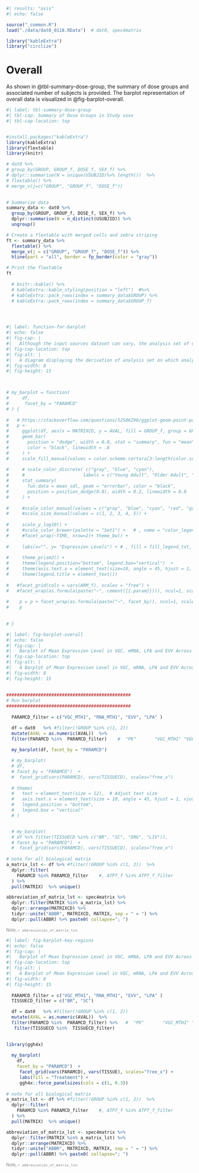 ```r
#| results: "asis"
#| echo: false

source("_common.R")
load("./data/dat0_0118.RData")  # dat0, spec4matrix

library("kableExtra")
library("circlize")

```

# Overall

As shown in @tbl-summary-dose-group, the summary of dose groups and associated number of subjects is provided. The barplot representation of overall data is visualized in @fig-barplot-overall.

```r
#| label: tbl-summary-dose-group
#| tbl-cap: Summary of Dose Groups in Study xxxx
#| tbl-cap-location: top


#install.packages("kableExtra")
library(kableExtra)
library(flextable)
library(knitr)

# dat0 %>% 
# group_by(GROUP, GROUP_f, DOSE_f, SEX_f) %>% 
# dplyr::summarise(N = unique(USUBJID)%>% length())  %>% 
# flextable() %>% 
# merge_v(j=c("GROUP", "GROUP_f", "DOSE_f"))

 
# Summarize data
summary_data <- dat0 %>% 
  group_by(GROUP, GROUP_f, DOSE_f, SEX_f) %>% 
  dplyr::summarise(N = n_distinct(USUBJID)) %>% 
  ungroup()

# Create a flextable with merged cells and zebra striping
ft <- summary_data %>% 
  flextable() %>% 
  merge_v(j = c("GROUP", "GROUP_f", "DOSE_f")) %>% 
  hline(part = "all", border = fp_border(color = "gray"))

# Print the flextable
ft
 
  # knitr::kable() %>% 
  # kableExtra::kable_styling(position = "left")  #%>%  
  # kableExtra::pack_rows(index = summary_data$GROUP) %>% 
  # kableExtra::pack_rows(index = summary_data$GROUP_f) 





```

```r
#| label: function-for-barplot
#| echo: false
#| fig-cap: |
#|   Although the input sources dataset can vary, the analysis set of datasets remains relatively stable #|   for conducting subsequent analyses.
#| fig-cap-location: top
#| fig-alt: |
#|   A diagram displaying the derivation of analysis set on which analysis will be conducted.  
#| fig-width: 8
#| fig-height: 15  
 


# my_barplot = function(
#     df,    
#      facet_by = "PARAMCD"
# ) {
  
#   # https://stackoverflow.com/questions/52506296/ggplot-geom-point-position-jitterdodge-not-working-when-color-specified
#   p <-  
#     ggplot(df, aes(x = MATRIXCD, y = AVAL, fill = GROUP_f, group = GROUP_f)) +
#     geom_bar(
#       position = "dodge", width = 0.8, stat = "summary", fun = "mean",
#       color = "black", linewidth = .8
#     ) +
#     scale_fill_manual(values = color.scheme.certara[3:length(color.scheme.certara)]) + # gg_color_hue(n=12)) + 
    
#     # scale_color_discrete( c("gray", "blue", "cyan"), 
#     #                      labels = c("Young Adult", "Older Adult", "sfsf")) +
#     stat_summary(
#       fun.data = mean_sdl, geom = "errorbar", color = "black",
#       position = position_dodge(0.8), width = 0.2, linewidth = 0.8
#     ) +
    
#     #scale_color_manual(values = c("gray", "blue", "cyan", "red", "gray90")) +    # for 0, 1, 2, 3, NA
#     #scale_size_manual(values = c(1, 2, 3, 4, 5)) + 
    
#     scale_y_log10() + 
#     #scale_color_brewer(palette = "Set1") +   # , name = "color_legend_name") +
#     #facet_wrap(~TIME, nrow=2)+ theme_bw() +
    
#     labs(x="", y= "Expression Levels") + # , fill = fill_legend_txt, color= histopah_legend_txt, size=histopah_legend_txt) + 
    
#     theme_prism2() + 
#     theme(legend.position="bottom", legend.box="vertical")  +
#     theme(axis.text.x = element_text(size=10, angle = 45, hjust = 1, vjust=1, face="plain")) +  # 	Font face ("plain", "italic", "bold", "bold.italic")
#     theme(legend.title = element_text())  
  
#   #facet_grid(cols = vars(ARM_f), scales = "free") +
#   #facet_wrap(as.formula(paste("~", cement({{.param}}))), ncol=1, scales="free_y")
   
#    p = p + facet_wrap(as.formula(paste("~", facet_by)), ncol=1, scales="free_y")
#    p
 
   
# }   

```

```r
#| label: fig-barplot-overall
#| echo: false
#| fig-cap: |
#|   Barplot of Mean Expression Level in VGC, mRNA, LPA and EVV Across All Biological Matrix in Study xxx.
#| fig-cap-location: top
#| fig-alt: |
#|   A Barplot of Mean Expression Level in VGC, mRNA, LPA and EVV Across All Biological Matrix in Study xxx. 
#| fig-width: 8
#| fig-height: 15  
 
 
###############################################
# Run barplot 
###############################################
 
  PARAMCD_filter = c("VGC_MTH1", "RNA_MTH1", "EVV", "LPA" )

  df = dat0   %>% #filter(!GROUP %in% c(1, 2))
  mutate(AVAL = as.numeric(AVAL))  %>% 
  filter(PARAMCD %in%  PARAMCD_filter)    #  "PK"       "VGC_MTH1" "VGC_MTH2" "RNA_MTH1" "RNA_MTH2" "EVV"      "LPA" 
   
  my_barplot(df, facet_by = "PARAMCD") 

  # my_barplot(
  # df, 
  # facet_by = "PARAMCD")  + 
  #  facet_grid(vars(PARAMCD), vars(TISSUECD), scales="free_x")
  
  # theme(
  #   text = element_text(size = 12),  # Adjust text size
  #   axis.text.x = element_text(size = 10, angle = 45, hjust = 1, vjust = 1),
  #   legend.position = "bottom",
  #   legend.box = "vertical"
  # )


  # my_barplot(
  # df %>% filter(TISSUECD %in% c("BR", "SC", "DRG", "LIV")), 
  # facet_by = "PARAMCD")  + 
  #  facet_grid(vars(PARAMCD), vars(TISSUECD), scales="free_x")
    
# note for all biological matrix
a_matrix_lst <- df %>% #filter(!GROUP %in% c(1, 2))  %>% 
  dplyr::filter(
    PARAMCD %in% PARAMCD_filter    #, ATPT_f %in% ATPT_f_filter
  ) %>%  
  pull(MATRIX)  %>% unique()

abbreviation_of_matrix_lst <- spec4matrix %>%
  dplyr::filter(MATRIX %in% a_matrix_lst) %>% 
  dplyr::arrange(MATRIXCD) %>% 
  tidyr::unite("ABBR", MATRIXCD, MATRIX, sep = " = ") %>% 
  dplyr::pull(ABBR) %>% paste0( collapse="; ")   

```

::: {style="color: gray; font-size: 0.8em;"}
Note, `r abbreviation_of_matrix_lst`.
:::

```r
#| label: fig-barplot-key-regions
#| echo: false
#| fig-cap: |
#|   Barplot of Mean Expression Level in VGC, mRNA, LPA and EVV Across All Biological Matrix in Key Tissues in Study xxx.
#| fig-cap-location: top
#| fig-alt: |
#|   A Barplot of Mean Expression Level in VGC, mRNA, LPA and EVV Across Biological Matrix in Key Tissues in Study xxx. 
#| fig-width: 8
#| fig-height: 15  
 
  PARAMCD_filter = c("VGC_MTH1", "RNA_MTH1", "EVV", "LPA" )
  TISSUECD_filter = c("BR", "SC")

  df = dat0   %>% #filter(!GROUP %in% c(1, 2))
  mutate(AVAL = as.numeric(AVAL))  %>% 
  filter(PARAMCD %in%  PARAMCD_filter) %>%   #  "PK"       "VGC_MTH1" "VGC_MTH2" "RNA_MTH1" "RNA_MTH2" "EVV"      "LPA" 
   filter(TISSUECD %in%  TISSUECD_filter)
   

library(ggh4x)   
  
  my_barplot(
    df, 
    facet_by = "PARAMCD")  + 
     facet_grid(vars(PARAMCD), vars(TISSUE), scales="free_x") + 
     labs(fill = "Treatment") + 
     ggh4x::force_panelsizes(cols = c(1, 0.3))  
     
# note for all biological matrix
a_matrix_lst <- df %>% #filter(!GROUP %in% c(1, 2))  %>% 
  dplyr::filter(
    PARAMCD %in% PARAMCD_filter    #, ATPT_f %in% ATPT_f_filter
  ) %>%  
  pull(MATRIX)  %>% unique()

abbreviation_of_matrix_lst <- spec4matrix %>%
  dplyr::filter(MATRIX %in% a_matrix_lst) %>% 
  dplyr::arrange(MATRIXCD) %>% 
  tidyr::unite("ABBR", MATRIXCD, MATRIX, sep = " = ") %>% 
  dplyr::pull(ABBR) %>% paste0( collapse="; ")   

```

::: {style="color: gray; font-size: 0.8em;"}
Note, `r abbreviation_of_matrix_lst`.
:::